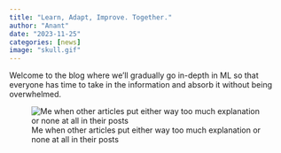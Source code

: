 ```yaml
---
title: "Learn, Adapt, Improve. Together."
author: "Anant"
date: "2023-11-25"
categories: [news]
image: "skull.gif"
---
```



Welcome to the blog where we'll gradually go in-depth in ML so that everyone has time to take in the information and absorb it without being overwhelmed.


![Me when other articles put either way too much explanation or none at all in their posts](angry.gif){fig-align="center"}